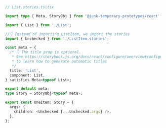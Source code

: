 ```ts
// List.stories.ts|tsx

import type { Meta, StoryObj } from '@junk-temporary-prototypes/react';

import { List } from './List';

//👇 Instead of importing ListItem, we import the stories
import { Unchecked } from './ListItem.stories';

const meta = {
  /* 👇 The title prop is optional.
   * See https://storybook.js.org/docs/react/configure/overview#configure-story-loading
   * to learn how to generate automatic titles
   */
  title: 'List',
  component: List,
} satisfies Meta<typeof List>;

export default meta;
type Story = StoryObj<typeof meta>;

export const OneItem: Story = {
  args: {
    children: <Unchecked {...Unchecked.args} />,
  },
};
```
